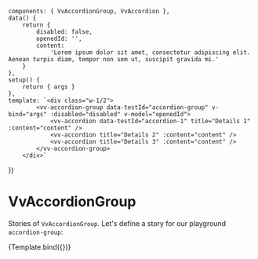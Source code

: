 
<Meta
	title="Components/AccordionGroup"
	component={VvAccordionGroup}
	args={{}}
/>

	components: { VvAccordionGroup, VvAccordion },
	data() {
		return {
			disabled: false,
			openedId: '',
			content:
				'Lorem ipsum dolor sit amet, consectetur adipiscing elit. Aenean turpis diam, tempor non sem ut, suscipit gravida mi.'
		}
	},
	setup() {
		return { args }
	},
	template: `<div class="w-1/2">
			<vv-accordion-group data-testId="accordion-group" v-bind="args" :disabled="disabled" v-model="openedId">
				<vv-accordion data-testId="accordion-1" title="Details 1" :content="content" />
				<vv-accordion title="Details 2" :content="content" />
				<vv-accordion title="Details 3" :content="content" />
			</vv-accordion-group>
        </div>`
})

# VvAccordionGroup

Stories of `VvAccordionGroup`.
Let's define a story for our playground `accordion-group`:

<Canvas>
	<Story name="vv-accordion-group" play={accordionGroupTest} args={{}}>
		{Template.bind({})}
	</Story>
</Canvas>
